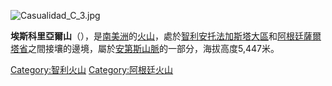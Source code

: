 [[Image:Casualidad_C_3.jpg|right]]
{{coord|25.08|S|68.37|W|type:mountain_region:AR|display=title}}

'''埃斯科里亞爾山'''（{{lang-es|Cerro Escorial}}），是[[南美洲|南美洲]]的[[火山|火山]]，處於[[智利|智利]][[安托法加斯塔大區|安托法加斯塔大區]]和[[阿根廷|阿根廷]][[薩爾塔省|薩爾塔省]]之間接壤的邊境，屬於[[安第斯山脈|安第斯山脈]]的一部分，海拔高度5,447米。

{{Chile-geo-stub}}
{{Argentina-geo-stub}}
[[Category:智利火山|Category:智利火山]]
[[Category:阿根廷火山|Category:阿根廷火山]]